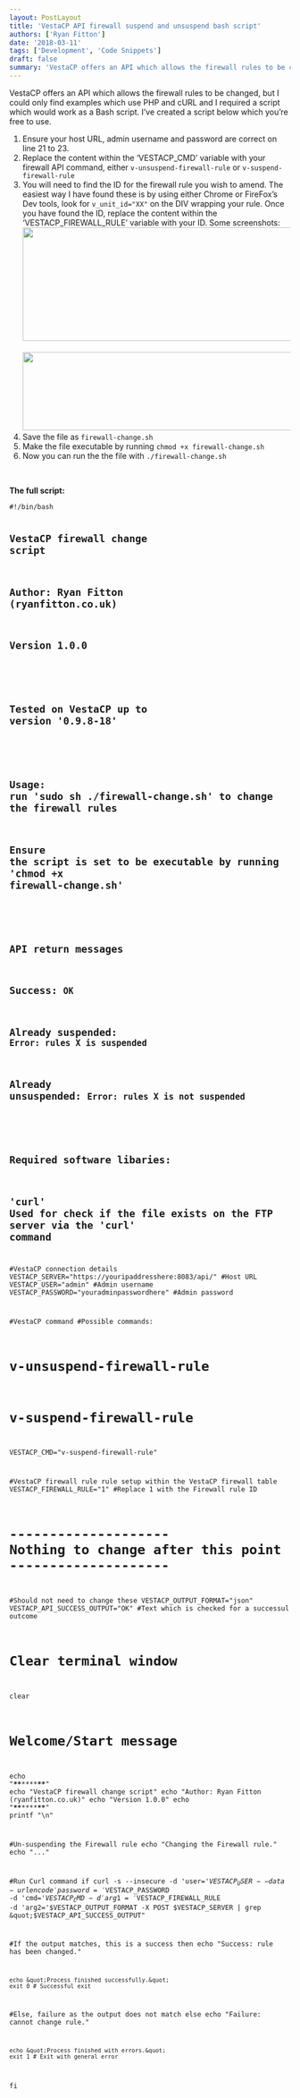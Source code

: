 ```yaml
---
layout: PostLayout
title: 'VestaCP API firewall suspend and unsuspend bash script'
authors: ['Ryan Fitton']
date: '2018-03-11'
tags: ['Development', 'Code Snippets']
draft: false
summary: 'VestaCP offers an API which allows the firewall rules to be changed, but I could only find examples which use PHP and cURL and I required a script which would work as a Bash script. I&amp;#8217;ve created a script below which you&amp;#8217;re free to use. Ensure your host URL, admin username and password are correct [&amp;hellip;]'
---
```


<p>VestaCP offers an API which allows the firewall rules to be changed, but I could only find examples which use PHP and cURL and I required a script which would work as a Bash script. I&#8217;ve created a script below which you&#8217;re free to use.</p>
<ol>
<li>Ensure your host URL, admin username and password are correct on line 21 to 23.</li>
<li>Replace the content within the &#8216;VESTACP_CMD&#8217; variable with your firewall API command, either <code class="language-bash">v-unsuspend-firewall-rule</code> or <code class="language-bash">v-suspend-firewall-rule</code></li>
<li>You will need to find the ID for the firewall rule you wish to amend. The easiest way I have found these is by using either Chrome or FireFox&#8217;s Dev tools, look for <code class="language-bash">v_unit_id="XX"</code> on the DIV wrapping your rule. Once you have found the ID, replace the content within the &#8216;VESTACP_FIREWALL_RULE&#8217; variable with your ID. Some screenshots:<br />
<a href="/static/img/blog/2018/01/vesta-cp-firewall-1.png"><img loading="lazy"  src="/static/img/blog/2018/01/vesta-cp-firewall-1.png" alt="" width="757" height="203" srcset="/static/img/blog/2018/01/vesta-cp-firewall-1.png 757w, /static/img/blog/2018/01/vesta-cp-firewall-1-300x80.png 300w" sizes="(max-width: 757px) 100vw, 757px" /><br />
</a><br />
<a href="/static/img/blog/2018/01/vesta-cp-firewall-2.png"><img loading="lazy"  src="/static/img/blog/2018/01/vesta-cp-firewall-2-1024x140.png" alt="" width="1024" height="140" srcset="/static/img/blog/2018/01/vesta-cp-firewall-2-1024x140.png 1024w, /static/img/blog/2018/01/vesta-cp-firewall-2-300x41.png 300w, /static/img/blog/2018/01/vesta-cp-firewall-2-768x105.png 768w, /static/img/blog/2018/01/vesta-cp-firewall-2.png 1284w" sizes="(max-width: 1024px) 100vw, 1024px" /></a></li>
<li>Save the file as <code class="language-bash">firewall-change.sh</code></li>
<li>Make the file executable by running <code class="language-bash">chmod +x firewall-change.sh</code></li>
<li>Now you can run the the file with <code class="language-bash">./firewall-change.sh</code></li>
</ol>
<p>&nbsp;</p>
<p><strong>The full script:</strong></p>
<pre class="language-bash"><code class="language-bash">#!/bin/bash

## VestaCP firewall change script

## Author: Ryan Fitton (ryanfitton.co.uk)

## Version 1.0.0

##

## Tested on VestaCP up to version '0.9.8-18'

##

## Usage: run 'sudo sh ./firewall-change.sh' to change the firewall rules

## Ensure the script is set to be executable by running 'chmod +x firewall-change.sh'

##

## API return messages

## Success: `OK`

## Already suspended: `Error: rules X is suspended`

## Already unsuspended: `Error: rules X is not suspended`

##

## Required software libaries:

## 'curl' Used for check if the file exists on the FTP server via the 'curl' command

#VestaCP connection details
VESTACP_SERVER=&quot;https://youripaddresshere:8083/api/&quot; #Host URL
VESTACP_USER=&quot;admin&quot; #Admin username
VESTACP_PASSWORD=&quot;youradminpasswordhere&quot; #Admin password

#VestaCP command
#Possible commands:

# v-unsuspend-firewall-rule

# v-suspend-firewall-rule

VESTACP_CMD=&quot;v-suspend-firewall-rule&quot;

#VestaCP firewall rule rule setup within the VestaCP firewall table
VESTACP_FIREWALL_RULE=&quot;1&quot; #Replace 1 with the Firewall rule ID

# -------------------- Nothing to change after this point --------------------

#Should not need to change these
VESTACP_OUTPUT_FORMAT=&quot;json&quot;
VESTACP_API_SUCCESS_OUTPUT=&quot;OK&quot; #Text which is checked for a successul outcome

# Clear terminal window

clear

# Welcome/Start message

echo &quot;********\*\*********\*\*\*\*********\*\*********&quot;
echo &quot;VestaCP firewall change script&quot;
echo &quot;Author: Ryan Fitton (ryanfitton.co.uk)&quot;
echo &quot;Version 1.0.0&quot;
echo &quot;********\*\*********\*\*\*\*********\*\*********&quot;
printf &quot;\n&quot;

#Un-suspending the Firewall rule
echo &quot;Changing the Firewall rule.&quot;
echo &quot;...&quot;

#Run Curl command
if curl -s --insecure -d 'user='$VESTACP_USER --data-urlencode 'password='$VESTACP_PASSWORD -d 'cmd='$VESTACP_CMD -d 'arg1='$VESTACP_FIREWALL_RULE -d 'arg2='$VESTACP_OUTPUT_FORMAT -X POST $VESTACP_SERVER | grep &quot;$VESTACP_API_SUCCESS_OUTPUT&quot;

#If the output matches, this is a success
then
echo &quot;Success: rule has been changed.&quot;

    echo &quot;Process finished successfully.&quot;
    exit 0 # Successful exit

#Else, failure as the output does not match
else
echo &quot;Failure: cannot change rule.&quot;

    echo &quot;Process finished with errors.&quot;
    exit 1 # Exit with general error

fi</code></pre>
